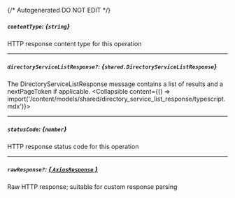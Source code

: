 {/* Autogenerated DO NOT EDIT  */}

##### `contentType`: *{`string`}*
HTTP response content type for this operation

---
##### `directoryServiceListResponse?`: *{`shared.DirectoryServiceListResponse`}*
The DirectoryServiceListResponse message contains a list of results and a nextPageToken if applicable.
<Collapsible content={() => import('/content/models/shared/directory_service_list_response/typescript.mdx')}>
</Collapsible>

---
##### `statusCode`: *{`number`}*
HTTP response status code for this operation

---
##### `rawResponse?`: [*{ `AxiosResponse` }*](https://axios-http.com/docs/res_schema)
Raw HTTP response; suitable for custom response parsing

